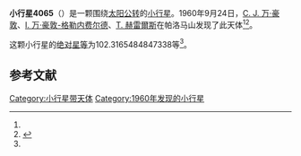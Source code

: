 {{Infobox planet
| bgcolour = #FFFFC0
| name = 4065 Meinel
| symbol = 
| image = 
| caption = 
| discovery = yes
| discovery_ref = 
| discoverer = [[C._J._万·豪敦|C. J. 万·豪敦]]、[[I._万·豪敦-格勒内费尔德|I. 万·豪敦-格勒内费尔德]]、[[T._赫雷爾斯|T. 赫雷爾斯]]
| discovery_site = [[帕洛马山|帕洛马山]] 
| discovered = 1960年9月24日
| designations = yes
| mp_name = 
| named_after = 
| alt_names = 2820 P-L/ 1976 JF6 / 1986 GQ1
| mp_category = [[主带小行星|主带小行星]]
| orbit_ref = <ref name="a">[http://ssd.jpl.nasa.gov/sbdb.cgi?sstr=4065 4065 Meinel] {{Wayback|url=http://ssd.jpl.nasa.gov/sbdb.cgi?sstr=4065 |date=20201124003805 }}，小行星數據庫瀏覽器（JPL Small-Body Database Browser）－[[美国国家航空航天局|美国国家航空航天局]]喷气推进实验室</ref>
| epoch = 2456400.5 (2013年4月18日更新)
| aphelion = {{convert|2.438941387911936|AU|km|3|abbr=on|lk=out}}
| perihelion = {{convert|2.094590646807023|AU|km|3|abbr=on}}
| semimajor = {{convert|2.266766017359479|AU|km|3|abbr=on}}
| eccentricity = 0.075956393
| period = 1246.546451 [[日|日]]<br />3.41[[儒略年|儒略年]]
| avg_speed = 
| inclination = 5.164536291498716
| asc_node = 22.80588877448891
| mean_anomaly = 
| arg_peri = 102.3165484847338
| satellites = 
| physical_characteristics = yes
| dimensions = 
| mass = 
| density = 
| surface_grav = 
| escape_velocity = 
| sidereal_day = 
| axial_tilt = 
| pole_ecliptic_lat = 
| pole_ecliptic_lon = 
| albedo = 
| temperatures= 
| temp_name1 = 
| mean_temp_1 = 
| max_temp_1 = 
| temp_name2 = 
| max_temp_2 = 
| spectral_type = 
| abs_magnitude = 102.3165484847338
}}

'''小行星4065'''（{{lang-en|4065 Meinel}}）是一颗围绕[[太阳|太阳]][[公转|公转]]的[[小行星|小行星]]。1960年9月24日，[[C._J._万·豪敦|C. J. 万·豪敦]]、[[I._万·豪敦-格勒内费尔德|I. 万·豪敦-格勒内费尔德]]、[[T._赫雷爾斯|T. 赫雷爾斯]]在帕洛马山发现了此天体<ref name="a" /><ref>{{cite news|title=小行星列表|url=http://cfa-www.harvard.edu/iau/lists/NumberedMPs.txt|accessdate=2013-07-08|newspaper=哈佛大学|archive-date=2008-05-17|archive-url=https://web.archive.org/web/20080517010638/http://cfa-www.harvard.edu/iau/lists/NumberedMPs.txt|dead-url=no}}</ref>。

这颗小行星的[[绝对星等|绝对星等]]为102.3165484847338等<ref name="a" />。

==参考文献==
{{reflist}}
{{Minor Planet Number|[[小行星4064|小行星4064]]|[[小行星4066|小行星4066]]}}

{{小天体}}

[[Category:小行星带天体|Category:小行星带天体]]
[[Category:1960年发现的小行星|Category:1960年发现的小行星]]

{{asteroid-stub}}